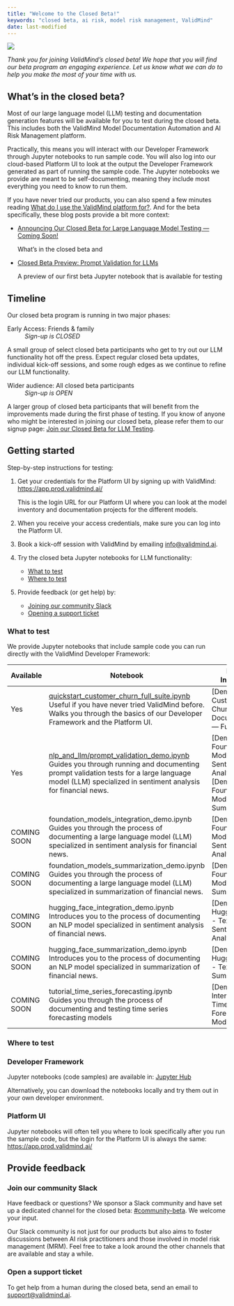 ```yaml
---
title: "Welcome to the Closed Beta!"
keywords: "closed beta, ai risk, model risk management, ValidMind"
date: last-modified
---
```


![](closed-beta-banner.png)

_Thank you for joining ValidMind's closed beta! We hope that you will find our beta program an engaging experience. Let us know what we can do to help you make the most of your time with us._

## What’s in the closed beta?

Most of our large language model (LLM) testing and documentation generation features will be available for you to test during the closed beta. This includes both the ValidMind Model Documentation Automation and AI Risk Management platform. 

Practically, this means you will interact with our Developer Framework through Jupyter notebooks to run sample code. You will also log into our cloud-based Platform UI to look at the output the Developer Framework generated as part of running the sample code. The Jupyter notebooks we provide are meant to be self-documenting, meaning they include most everything you need to know to run them. 

If you have never tried our products, you can also spend a few minutes reading [What do I use the ValidMind platform for?](get-started.qmd#what-do-i-use-the-validmind-platform-for). And for the beta specifically, these blog posts provide a bit more context:

- [Announcing Our Closed Beta for Large Language Model Testing — Coming Soon!](https://validmind.com/announcing-validminds-closed-beta-coming-soon/)
   
   What's in the closed beta and 
- [Closed Beta Preview: Prompt Validation for LLMs](https://validmind.com/closed-beta-preview-prompt-validation-for-llms/)
   
   A preview of our first beta Jupyter notebook that is available for testing

## Timeline 

Our closed beta program is running in two major phases:

Early Access: Friends & family
: _Sign-up is CLOSED_ 

A small group of select closed beta participants who get to try out our LLM functionality hot off the press. Expect regular closed beta updates, individual kick-off sessions, and some rough edges as we continue to refine our LLM functionality. 

Wider audience: All closed beta participants
: _Sign-up is OPEN_ 

A larger group of closed beta participants that will benefit from the improvements made during the first phase of testing. If you know of anyone who might be interested in joining our closed beta, please refer them to our signup page: [Join our Closed Beta for LLM Testing](join-closed-beta.qmd).

## Getting started

Step-by-step instructions for testing: 

<!--- TO DO Do we need the OW folks to follow this step? --->
1. Get your credentials for the Platform UI by signing up with ValidMind: <https://app.prod.validmind.ai/>
   
   This is the login URL for our Platform UI where you can look at the model inventory and documentation projects for the different models. 

2. When you receive your access credentials, make sure you can log into the Platform UI.

3. Book a kick-off session with ValidMind by emailing <info@validmind.ai>.

4. Try the closed beta Jupyter notebooks for LLM functionality: 
   
   - [What to test](#what-to-test)
   - [Where to test](#where-to-test)

5. Provide feedback (or get help) by:
   
   - [Joining our community Slack](#join-our-community-slack)
   - [Opening a support ticket](#support)

### What to test

We provide Jupyter notebooks that include sample code you can run directly with the ValidMind Developer Framework: 

| Available | Notebook | Model Inventory |
|-----------|----------|-----------------|
| Yes | [quickstart_customer_churn_full_suite.ipynb](../notebooks/quickstart_customer_churn_full_suite.ipynb)<br>Useful if you have never tried ValidMind before. Walks you through the basics of our Developer Framework and the Platform UI. | [Demo] Customer Churn Model Documentation — Full Suite
| Yes | [nlp_and_llm/prompt_validation_demo.ipynb](../notebooks/llm/prompt_validation_demo.ipynb)<br>Guides you through running and documenting prompt validation tests for a large language model (LLM) specialized in sentiment analysis for financial news. | [Demo] Foundation Model - Text Sentiment Analysis or [Demo] Foundation Model - Text Summarization
| COMING SOON | foundation_models_integration_demo.ipynb<br>Guides you through the process of documenting a large language model (LLM) specialized in sentiment analysis for financial news. | [Demo] Foundation Model - Text Sentiment Analysis
| COMING SOON | foundation_models_summarization_demo.ipynb<br>Guides you through the process of documenting a large language model (LLM) specialized in summarization of financial news. | [Demo] Foundation Model - Text Summarization
| COMING SOON | hugging_face_integration_demo.ipynb<br>Introduces you to the process of documenting an NLP model specialized in sentiment analysis of financial news. | [Demo] Hugging Face - Text Sentiment Analysis
| COMING SOON | hugging_face_summarization_demo.ipynb<br>Introduces you to the process of documenting an NLP model specialized in summarization of financial news. | [Demo] Hugging Face - Text Summarization
| COMING SOON | tutorial_time_series_forecasting.ipynb<br>Guides you through the process of documenting and testing time series forecasting models | [Demo] Interest Rate Time Series Forecasting Model
<!--- | COMING SOON<br> | N/A | Credit Risk Model --->


### Where to test

### Developer Framework

Jupyter notebooks (code samples) are available in: [Jupyter Hub](https://jupyterhub.validmind.ai) 

Alternatively, you can download the notebooks locally and try them out in your own developer environment.

### Platform UI

Jupyter notebooks will often tell you where to look specifically after you run the sample code, but the login for the Platform UI is always the same: <https://app.prod.validmind.ai/> 

<!--- TO DO Explain model inventory and the models we provide (vs documentation project). Or do a mini product tour? --->

## Provide feedback
 
### Join our community Slack

Have feedback or questions? We sponsor a Slack community and have set up a dedicated channel for the closed beta: [#community-beta](https://validmind.slack.com/archives/C05TVKK1L30). We welcome your input.

Our Slack community is not just for our products but also aims to foster discussions between AI risk practitioners and those involved in model risk management (MRM). Feel free to take a look around the other channels that are available and stay a while. 

### Open a support ticket

To get help from a human during the closed beta, send an email to <support@validmind.ai>.

<!--- 
## FAQ

TBD
--->
